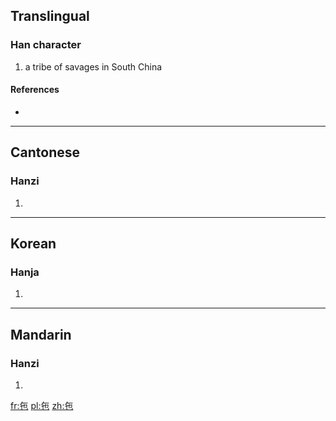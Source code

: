 ==Translingual==

===Han character===
{{Han char|rn=5|rad=乙|as=04|sn=5|four=|canj=人心木 (OPD)}}

# a tribe of savages in South China

====References====
* {{Han ref|kx=0084.080|hdz=10036.020|uh=340C|ud=13324}}

----

==Cantonese==

===Hanzi===
{{yue-hanzi|jyut=|y=[[jyu4]]}}

# {{defn|lang=yue|sort=乙04}}

----

==Korean==

===Hanja===
{{ko-hanja|hangeul=이|rv=i|mr=i|y=i}}

# {{defn|lang=ko|sort=乙04}}

----

==Mandarin==

===Hanzi===
{{cmn-hanzi|pin=[[sì]] ([[si4]]), [[yí]] ([[yi2]])|wg=[[ssu4|ssu<sup>4</sup>]], [[i2|i<sup>2</sup>]]}}

# {{defn|lang=cmn|sort=乙04}}

[[fr:㐌]]
[[pl:㐌]]
[[zh:㐌]]